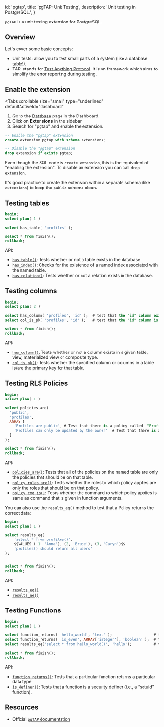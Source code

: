 
  id: 'pgtap',
  title: 'pgTAP: Unit Testing',
  description: 'Unit testing in PostgreSQL.',
}

`pgTAP` is a unit testing extension for PostgreSQL.

## Overview

Let's cover some basic concepts:

- Unit tests: allow you to test small parts of a system (like a database table!).
- TAP: stands for [Test Anything Protocol](http://testanything.org/). It is an framework which aims to simplify the error reporting during testing.

## Enable the extension

<Tabs
  scrollable
  size="small"
  type="underlined"
  defaultActiveId="dashboard"
>
<TabPanel id="dashboard" label="Dashboard">

1. Go to the [Database](https://app.supabase.com/project/_/database/tables) page in the Dashboard.
2. Click on **Extensions** in the sidebar.
3. Search for "pgtap" and enable the extension.

</TabPanel>
<TabPanel id="sql" label="SQL">

```sql
-- Enable the "pgtap" extension
create extension pgtap with schema extensions;

-- Disable the "pgtap" extension
drop extension if exists pgtap;
```

Even though the SQL code is `create extension`, this is the equivalent of "enabling the extension".
To disable an extension you can call `drop extension`.

It's good practice to create the extension within a separate schema (like `extensions`) to keep the `public` schema clean.

</TabPanel>
</Tabs>

## Testing tables

```sql
begin;
select plan( 1 );

select has_table( 'profiles' );

select * from finish();
rollback;
```

API:

- [`has_table()`](https://pgtap.org/documentation.html#has_table): Tests whether or not a table exists in the database
- [`has_index()`](https://pgtap.org/documentation.html#has_index): Checks for the existence of a named index associated with the named table.
- [`has_relation()`](https://pgtap.org/documentation.html#has_relation): Tests whether or not a relation exists in the database.

## Testing columns

```sql
begin;
select plan( 2 );

select has_column( 'profiles', 'id' );  # test that the "id" column exists in the "profiles" table
select col_is_pk( 'profiles', 'id' );   # test that the "id" column is a primary key

select * from finish();
rollback;
```

API:

- [`has_column()`](https://pgtap.org/documentation.html#has_column): Tests whether or not a column exists in a given table, view, materialized view or composite type.
- [`col_is_pk()`](https://pgtap.org/documentation.html#col_is_pk): Tests whether the specified column or columns in a table is/are the primary key for that table.

## Testing RLS Policies

```sql
begin;
select plan( 1 );

select policies_are(
  'public',
  'profiles',
  ARRAY [
    'Profiles are public', # Test that there is a policy called  "Profiles are public" on the "profiles" table.
    'Profiles can only be updated by the owner'  # Test that there is a policy called  "Profiles can only be updated by the owner" on the "profiles" table.
  ]
);

select * from finish();
rollback;
```

API:

- [`policies_are()`](https://pgtap.org/documentation.html#policies_are): Tests that all of the policies on the named table are only the policies that should be on that table.
- [`policy_roles_are()`](https://pgtap.org/documentation.html#policy_roles_are): Tests whether the roles to which policy applies are only the roles that should be on that policy.
- [`policy_cmd_is()`](https://pgtap.org/documentation.html#policy_cmd_is): Tests whether the command to which policy applies is same as command that is given in function arguments.

You can also use the `results_eq()` method to test that a Policy returns the correct data:

```sql
begin;
select plan( 1 );

select results_eq(
    'select * from profiles()',
    $$VALUES ( 1, 'Anna'), (2, 'Bruce'), (3, 'Caryn')$$
    'profiles() should return all users'
);


select * from finish();
rollback;
```

API:

- [`results_eq()`](https://pgtap.org/documentation.html#results_eq)
- [`results_ne()`](https://pgtap.org/documentation.html#results_ne)

## Testing Functions

```sql
begin;
select plan( 1 );

select function_returns( 'hello_world', 'text' );                   # test if the function "hello_world" returns text
select function_returns( 'is_even', ARRAY['integer'], 'boolean' );  # test if the function "is_even" returns a boolean
select results_eq('select * from hello_world()', 'hello');          # test if the function "hello_world" returns "hello"

select * from finish();
rollback;
```

API:

- [`function_returns()`](https://pgtap.org/documentation.html#function_returns): Tests that a particular function returns a particular data type
- [`is_definer()`](https://pgtap.org/documentation.html#is_definer): Tests that a function is a security definer (i.e., a “setuid” function).

## Resources

- Official [`pgTAP` documentation](https://pgtap.org/)


